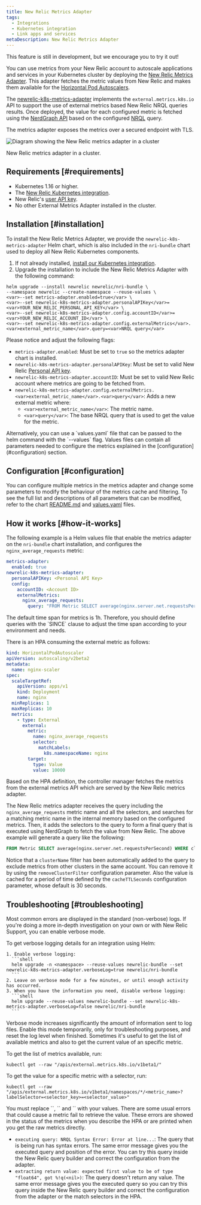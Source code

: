 ```yaml
---
title: New Relic Metrics Adapter
tags:
  - Integrations
  - Kubernetes integration
  - Link apps and services
metaDescription: New Relic Metrics Adapter
---
```


<Callout title="BETA FEATURE">
This feature is still in development, but we encourage you to try it out!
</Callout>

You can use metrics from your New Relic account to autoscale applications and services in your Kubernetes cluster by deploying the [New Relic Metrics Adapter](https://github.com/newrelic/newrelic-k8s-metrics-adapter). This adapter fetches the metric values from New Relic and makes them available for the [Horizontal Pod Autoscalers](https://kubernetes.io/docs/tasks/run-application/horizontal-pod-autoscale/).

The [newrelic-k8s-metrics-adapter](https://github.com/newrelic/newrelic-k8s-metrics-adapter) implements the `external.metrics.k8s.io` API to support the use of external metrics based New Relic NRQL queries results. Once deployed, the value for each configured metric is fetched using the [NerdGraph API](https://docs.newrelic.com/docs/apis/nerdgraph/get-started/introduction-new-relic-nerdgraph/) based on the configured [NRQL](https://docs.newrelic.com/docs/query-your-data/nrql-new-relic-query-language/) query.

The metrics adapter exposes the metrics over a secured endpoint with TLS.

![Diagram showing the New Relic metrics adapter in a cluster](./images/adapter-diagram.svg "Diagram showing the newrelic metrics adapter in a cluster")

<figcaption>
  New Relic metrics adapter in a cluster.
</figcaption>

## Requirements [#requirements]

- Kubernetes 1.16 or higher.
- The [New Relic Kubernetes integration](/docs/integrations/kubernetes-integration/installation/kubernetes-integration-install-configure).
- New Relic's [user API key](/docs/apis/intro-apis/new-relic-api-keys/#user-api-key).
- No other External Metrics Adapter installed in the cluster.

## Installation [#installation]

To install the New Relic Metrics Adapter, we provide the `newrelic-k8s-metrics-adapter` Helm chart, which is also included in the `nri-bundle` chart used to deploy all New Relic Kubernetes components.

1. If not already installed, [install our Kubernetes integration](/docs/kubernetes-pixie/kubernetes-integration/installation/kubernetes-integration-install-configure/#installer).
2. Upgrade the installation to include the New Relic Metrics Adapter with the following command:

```
helm upgrade --install newrelic newrelic/nri-bundle \
--namespace newrelic --create-namespace --reuse-values \
<var>--set metrics-adapter.enabled=true</var> \
<var>--set newrelic-k8s-metrics-adapter.personalAPIKey</var>=<var>YOUR_NEW_RELIC_PERSONAL_API_KEY</var> \
<var>--set newrelic-k8s-metrics-adapter.config.accountID</var>=<var>YOUR_NEW_RELIC_ACCOUNT_ID</var> \
<var>--set newrelic-k8s-metrics-adapter.config.externalMetrics</var>.<var>external_metric_name</var>.query=<var>NRQL query</var> 
```

Please notice and adjust the following flags:
- `metrics-adapter.enabled`: Must be set to `true` so the metrics adapter chart is installed.
- `newrelic-k8s-metrics-adapter.personalAPIKey`: Must be set to valid New Relic [Personal API key](https://docs.newrelic.com/docs/apis/intro-apis/new-relic-api-keys/#user-api-key).
- `newrelic-k8s-metrics-adapter.accountID`: Must be set to valid New Relic account where metrics are going to be fetched from.
- `newrelic-k8s-metrics-adapter.config.externalMetrics.<var>external_metric_name</var>.<var>query</var>`: Adds a new external metric where:
  - `<var>external_metric_name</var>`: The metric name.
  - `<var>query</var>`: The base NRQL query that is used to get the value for the metric.

<Callout variant="tip">
  Alternatively, you can use a `values.yaml` file that can be passed to the helm command with the `--values` flag.
  Values files can contain all parameters needed to configure the metrics explained in the [configuration](#configuration) section.
</Callout>

## Configuration [#configuration]

You can configure multiple metrics in the metrics adapter and change some parameters to modify the behaviour of the metrics cache and filtering. To see the full list and descriptions of all parameters that can be modified, refer to the chart [README.md](https://github.com/newrelic/helm-charts/blob/master/charts/newrelic-k8s-metrics-adapter/README.md) and [values.yaml](https://github.com/newrelic/helm-charts/blob/master/charts/newrelic-k8s-metrics-adapter/values.yaml) files.

## How it works [#how-it-works]

The following example is a Helm values file that enable the metrics adapter on the `nri-bundle` chart installation, and configures the `nginx_average_requests` metric:

```yaml
metrics-adapter:
  enabled: true
newrelic-k8s-metrics-adapter:
  personalAPIKey: <Personal API Key>
  config:
    accountID: <Account ID>
    externalMetrics:
      nginx_average_requests:
        query: "FROM Metric SELECT average(nginx.server.net.requestsPerSecond) SINCE 2 MINUTES AGO"
```

<Callout variant="caution">
The default time span for metrics is 1h. Therefore, you should define queries with the `SINCE` clause to adjust the time span according to your environment and needs.
</Callout>

There is an HPA consuming the external metric as follows:

```yaml
kind: HorizontalPodAutoscaler
apiVersion: autoscaling/v2beta2
metadata:
  name: nginx-scaler
spec:
  scaleTargetRef:
    apiVersion: apps/v1
    kind: Deployment
    name: nginx
  minReplicas: 1
  maxReplicas: 10
  metrics:
    - type: External
      external:
        metric:
          name: nginx_average_requests
          selector:
            matchLabels: 
              k8s.namespaceName: nginx
        target:
          type: Value 
          value: 10000
```

Based on the HPA definition, the controller manager fetches the metrics from the external metrics API which are served by the New Relic metrics adapter.

The New Relic metrics adapter receives the query including the `nginx_average_requests` metric name and all the selectors, and searches for a matching metric name in the internal memory based on the configured metrics. Then, it adds the selectors to the query to form a final query that is executed using NerdGraph to fetch the value from New Relic. The above example will generate a query like the following:

```sql
FROM Metric SELECT average(nginx.server.net.requestsPerSecond) WHERE clusterName=<clusterName> AND `k8s.namespaceName`='nginx' SINCE 2 MINUTES AGO
```

Notice that a `clusterName` filter has been automatically added to the query to exclude metrics from other clusters in the same account. You can remove it by using the `removeClusterFilter` configuration parameter. Also the value is cached for a period of time defined by the `cacheTTLSeconds` configuration parameter, whose default is 30 seconds.

## Troubleshooting [#troubleshooting]

<CollapserGroup>
  <Collapser
    className="freq-link"
    id="verbose-helm"
    title="Get verbose logs"
  >
  Most common errors are displayed in the standard (non-verbose) logs. If you're doing a more in-depth investigation on your own or with New Relic Support, you can enable verbose mode.

  To get verbose logging details for an integration using Helm:

    1. Enable verbose logging:
      ```shell
      helm upgrade -n <namespace> --reuse-values newrelic-bundle --set newrelic-k8s-metrics-adapter.verboseLog=true newrelic/nri-bundle
      ```
    2. Leave on verbose mode for a few minutes, or until enough activity has occurred.
    3. When you have the information you need, disable verbose logging:
      ```shell
      helm upgrade --reuse-values newrelic-bundle --set newrelic-k8s-metrics-adapter.verboseLog=false newrelic/nri-bundle
      ```
  <Callout variant="caution">
    Verbose mode increases significantly the amount of information sent to log files. Enable this mode temporarily, only for troubleshooting purposes, and reset the log level when finished.
  </Callout>

  </Collapser>
  <Collapser
    className="freq-link"
    id="verbose-helm"
    title="Get raw metrics"
  >
  Sometimes it's useful to get the list of available metrics and also to get the current value of an specific metric.

  To get the list of metrics available, run:

  ```shell
  kubectl get --raw "/apis/external.metrics.k8s.io/v1beta1/"
  ```

  To get the value for a specific metric with a selector, run:

  ```shell
  kubectl get --raw "/apis/external.metrics.k8s.io/v1beta1/namespaces/*/<metric_name>?labelSelector=<selector_key>=<selector_value>"
  ```

  <Callout variant="tip">
  You must replace `<metric_name>`, `<selector_key>` and `<selector_value>` with your values.
  </Callout>

  </Collapser>
  <Collapser
    className="freq-link"
    id="verbose-helm"
    title="Metrics not working"
  >
  There are some usual errors that could cause a metric fail to retrieve the value. These errors are showed in the status of the metrics when you describe the HPA or are printed when you get the raw metrics directly.

  - `executing query: NRQL Syntax Error: Error at line...`: The query that is being run has syntax errors. The same error message gives you the executed query and position of the error. You can try this query inside the New Relic query builder and correct the configuration from the adapter.
  - `extracting return value: expected first value to be of type "float64", got %!q(<nil>)`: The query doesn't return any value. The same error message gives you the executed query so you can try this query inside the New Relic query builder and correct the configuration from the adapter or the match selectors in the HPA.


  </Collapser>
</CollapserGroup>
